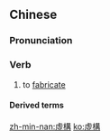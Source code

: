 {{also|虚構}}
==Chinese==
{{zh-forms|s=虚构}}

===Pronunciation===
{{zh-pron
|m=xūgòu
|c=heoi1 kau3,heoi1 gau3
|mn=qz:hir-kiò/xm:hu-kò͘/tw,zz:hi-kò͘
|cat=v
}}

===Verb===
{{zh-verb}}

# to [[fabricate]]

====Derived terms====
{{zh-der|非虛構文學:fēi-xūgòu wénxué|虛構文學}}

[[zh-min-nan:虛構]]
[[ko:虛構]]
